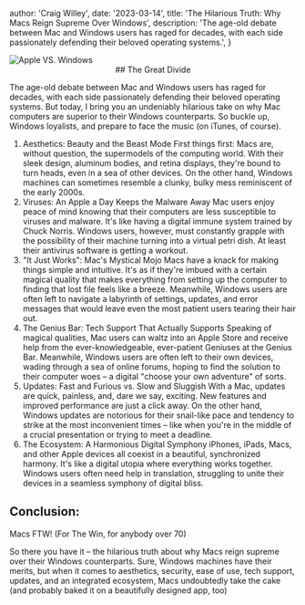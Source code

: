 
  author: 'Craig Willey',
  date: '2023-03-14',
  title: 'The Hilarious Truth: Why Macs Reign Supreme Over Windows',
  description:
    'The age-old debate between Mac and Windows users has raged for decades, with each side passionately defending their beloved operating systems.',
}


<Image src={macWin} alt="Apple VS. Windows" />

<center>
## The Great Divide
</center>

The age-old debate between Mac and Windows users has raged for decades, with each side passionately defending their beloved operating systems. But today, I bring you an undeniably hilarious take on why Mac computers are superior to their Windows counterparts. So buckle up, Windows loyalists, and prepare to face the music (on iTunes, of course).

1. Aesthetics: Beauty and the Beast Mode
First things first: Macs are, without question, the supermodels of the computing world. With their sleek design, aluminum bodies, and retina displays, they're bound to turn heads, even in a sea of other devices. On the other hand, Windows machines can sometimes resemble a clunky, bulky mess reminiscent of the early 2000s.
2. Viruses: An Apple a Day Keeps the Malware Away
Mac users enjoy peace of mind knowing that their computers are less susceptible to viruses and malware. It's like having a digital immune system trained by Chuck Norris. Windows users, however, must constantly grapple with the possibility of their machine turning into a virtual petri dish. At least their antivirus software is getting a workout.
3. "It Just Works": Mac's Mystical Mojo
Macs have a knack for making things simple and intuitive. It's as if they're imbued with a certain magical quality that makes everything from setting up the computer to finding that lost file feels like a breeze. Meanwhile, Windows users are often left to navigate a labyrinth of settings, updates, and error messages that would leave even the most patient users tearing their hair out.
4. The Genius Bar: Tech Support That Actually Supports
Speaking of magical qualities, Mac users can waltz into an Apple Store and receive help from the ever-knowledgeable, ever-patient Geniuses at the Genius Bar. Meanwhile, Windows users are often left to their own devices, wading through a sea of online forums, hoping to find the solution to their computer woes – a digital "choose your own adventure" of sorts.
5. Updates: Fast and Furious vs. Slow and Sluggish
With a Mac, updates are quick, painless, and, dare we say, exciting. New features and improved performance are just a click away. On the other hand, Windows updates are notorious for their snail-like pace and tendency to strike at the most inconvenient times – like when you're in the middle of a crucial presentation or trying to meet a deadline.
6. The Ecosystem: A Harmonious Digital Symphony
iPhones, iPads, Macs, and other Apple devices all coexist in a beautiful, synchronized harmony. It's like a digital utopia where everything works together. Windows users often need help in translation, struggling to unite their devices in a seamless symphony of digital bliss.

## Conclusion:
Macs FTW! (For The Win, for anybody over 70)

So there you have it – the hilarious truth about why Macs reign supreme over their Windows counterparts. Sure, Windows machines have their merits, but when it comes to aesthetics, security, ease of use, tech support, updates, and an integrated ecosystem, Macs undoubtedly take the cake (and probably baked it on a beautifully designed app, too)